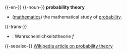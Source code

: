 {{-en-}}
{{-noun-}}
'''probability theory'''
* ([[mathematics]]) the mathematical study of [[probability]].
{{-trans-}}
*{{de}}: Wahrscheinlichkeitstheorie ''f''
{{-seealso-}}
[[w:http://en.wikipedia.org/wiki/Probability_theory|Wikipedia article on probability theory]]